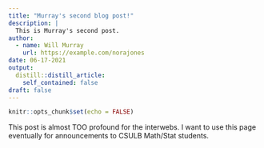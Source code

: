 ```yaml
---
title: "Murray's second blog post!"
description: |
  This is Murray's second post.
author:
  - name: Will Murray
    url: https://example.com/norajones
date: 06-17-2021
output:
  distill::distill_article:
    self_contained: false
draft: false
---
```



```r
knitr::opts_chunk$set(echo = FALSE)
```

This post is almost TOO profound for the interwebs.  I want to use this page eventually for announcements to CSULB Math/Stat students.


